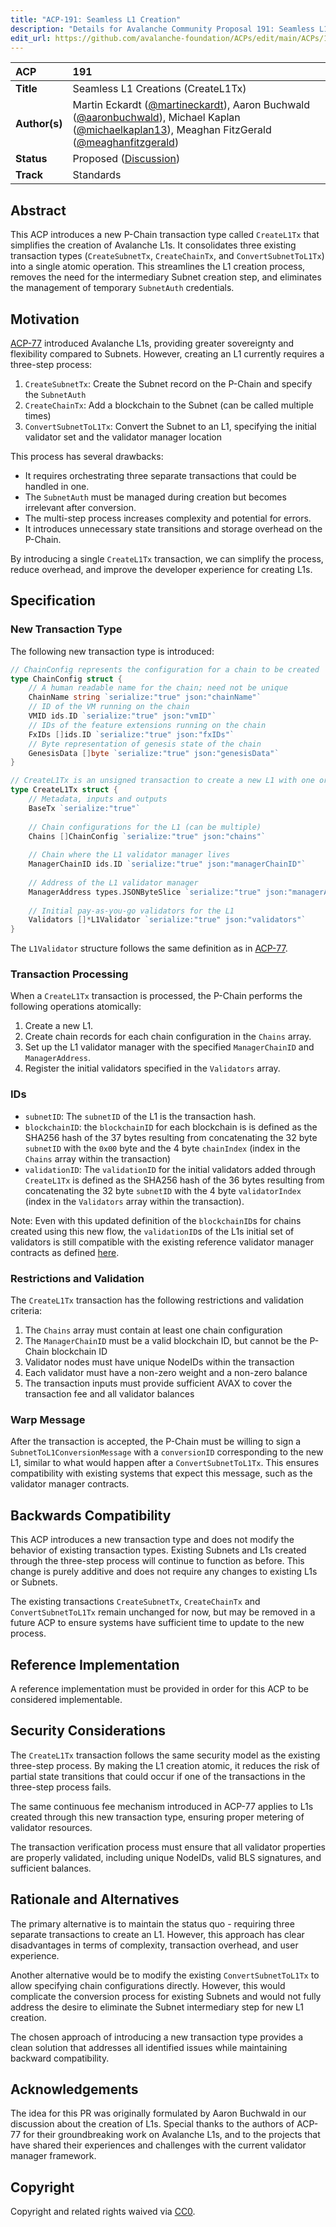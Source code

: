 ```yaml
---
title: "ACP-191: Seamless L1 Creation"
description: "Details for Avalanche Community Proposal 191: Seamless L1 Creation"
edit_url: https://github.com/avalanche-foundation/ACPs/edit/main/ACPs/191-seamless-l1-creation/README.md
---
```


| ACP | 191 |
| :- | :- |
| **Title** | Seamless L1 Creations (CreateL1Tx) |
| **Author(s)** | Martin Eckardt ([@martineckardt](https://github.com/martineckardt)), Aaron Buchwald ([@aaronbuchwald](https://github.com/aaronbuchwald)), Michael Kaplan ([@michaelkaplan13](https://github.com/michaelkaplan13)), Meaghan FitzGerald ([@meaghanfitzgerald](https://github.com/meaghanfitzgerald)) |
| **Status** | Proposed ([Discussion](https://github.com/avalanche-foundation/ACPs/discussions/197))|
| **Track** | Standards |

## Abstract

This ACP introduces a new P-Chain transaction type called `CreateL1Tx` that simplifies the creation of Avalanche L1s. It consolidates three existing transaction types (`CreateSubnetTx`, `CreateChainTx`, and `ConvertSubnetToL1Tx`) into a single atomic operation. This streamlines the L1 creation process, removes the need for the intermediary Subnet creation step, and eliminates the management of temporary `SubnetAuth` credentials.

## Motivation

[ACP-77](https://github.com/avalanche-foundation/ACPs/blob/main/ACPs/77-reinventing-subnets/README.md) introduced Avalanche L1s, providing greater sovereignty and flexibility compared to Subnets. However, creating an L1 currently requires a three-step process:

1. `CreateSubnetTx`: Create the Subnet record on the P-Chain and specify the `SubnetAuth`
2. `CreateChainTx`: Add a blockchain to the Subnet (can be called multiple times)  
3. `ConvertSubnetToL1Tx`: Convert the Subnet to an L1, specifying the initial validator set and the validator manager location

This process has several drawbacks:

* It requires orchestrating three separate transactions that could be handled in one.
* The `SubnetAuth` must be managed during creation but becomes irrelevant after conversion.
* The multi-step process increases complexity and potential for errors.
* It introduces unnecessary state transitions and storage overhead on the P-Chain.

By introducing a single `CreateL1Tx` transaction, we can simplify the process, reduce overhead, and improve the developer experience for creating L1s.

## Specification

### New Transaction Type

The following new transaction type is introduced:

```go
// ChainConfig represents the configuration for a chain to be created
type ChainConfig struct {
    // A human readable name for the chain; need not be unique
    ChainName string `serialize:"true" json:"chainName"`
    // ID of the VM running on the chain
    VMID ids.ID `serialize:"true" json:"vmID"`
    // IDs of the feature extensions running on the chain
    FxIDs []ids.ID `serialize:"true" json:"fxIDs"`
    // Byte representation of genesis state of the chain
    GenesisData []byte `serialize:"true" json:"genesisData"`
}

// CreateL1Tx is an unsigned transaction to create a new L1 with one or more chains
type CreateL1Tx struct {
    // Metadata, inputs and outputs
    BaseTx `serialize:"true"`
    
    // Chain configurations for the L1 (can be multiple)
    Chains []ChainConfig `serialize:"true" json:"chains"`
    
    // Chain where the L1 validator manager lives
    ManagerChainID ids.ID `serialize:"true" json:"managerChainID"`
    
    // Address of the L1 validator manager
    ManagerAddress types.JSONByteSlice `serialize:"true" json:"managerAddress"`
    
    // Initial pay-as-you-go validators for the L1
    Validators []*L1Validator `serialize:"true" json:"validators"`
}
```

The `L1Validator` structure follows the same definition as in [ACP-77](https://github.com/avalanche-foundation/ACPs/blob/main/ACPs/77-reinventing-subnets/README.md#convertsubnettol1tx).

### Transaction Processing

When a `CreateL1Tx` transaction is processed, the P-Chain performs the following operations atomically:

1. Create a new L1.
2. Create chain records for each chain configuration in the `Chains` array.  
3. Set up the L1 validator manager with the specified `ManagerChainID` and `ManagerAddress`.  
4. Register the initial validators specified in the `Validators` array.

### IDs

* `subnetID`: The `subnetID` of the L1 is the transaction hash.
* `blockchainID`: the `blockchainID` for each blockchain is is defined as the SHA256 hash of the 37 bytes resulting from concatenating the 32 byte `subnetID` with the `0x00` byte and the 4 byte `chainIndex` (index in the `Chains` array within the transaction)
* `validationID`: The `validationID` for the initial validators added through `CreateL1Tx` is defined as the SHA256 hash of the 36 bytes resulting from concatenating the 32 byte `subnetID` with the 4 byte `validatorIndex` (index in the `Validators` array within the transaction).

Note: Even with this updated definition of the `blockchainID`s for chains created using this new flow, the `validationID`s of the L1s initial set of validators is still compatible with the existing reference validator manager contracts as defined [here](https://github.com/ava-labs/icm-contracts/blob/4a897ba913958def3f09504338a1b9cd48fe5b2d/contracts/validator-manager/ValidatorManager.sol#L247).

### Restrictions and Validation

The `CreateL1Tx` transaction has the following restrictions and validation criteria:

1. The `Chains` array must contain at least one chain configuration  
2. The `ManagerChainID` must be a valid blockchain ID, but cannot be the P-Chain blockchain ID 
3. Validator nodes must have unique NodeIDs within the transaction  
4. Each validator must have a non-zero weight and a non-zero balance  
5. The transaction inputs must provide sufficient AVAX to cover the transaction fee and all validator balances

### Warp Message

After the transaction is accepted, the P-Chain must be willing to sign a `SubnetToL1ConversionMessage` with a `conversionID` corresponding to the new L1, similar to what would happen after a `ConvertSubnetToL1Tx`. This ensures compatibility with existing systems that expect this message, such as the validator manager contracts.

## Backwards Compatibility

This ACP introduces a new transaction type and does not modify the behavior of existing transaction types. Existing Subnets and L1s created through the three-step process will continue to function as before. This change is purely additive and does not require any changes to existing L1s or Subnets.

The existing transactions `CreateSubnetTx`, `CreateChainTx` and `ConvertSubnetToL1Tx` remain unchanged for now, but may be removed in a future ACP to ensure systems have sufficient time to update to the new process.

## Reference Implementation

A reference implementation must be provided in order for this ACP to be considered implementable.

## Security Considerations

The `CreateL1Tx` transaction follows the same security model as the existing three-step process. By making the L1 creation atomic, it reduces the risk of partial state transitions that could occur if one of the transactions in the three-step process fails.

The same continuous fee mechanism introduced in ACP-77 applies to L1s created through this new transaction type, ensuring proper metering of validator resources.

The transaction verification process must ensure that all validator properties are properly validated, including unique NodeIDs, valid BLS signatures, and sufficient balances.

## Rationale and Alternatives

The primary alternative is to maintain the status quo \- requiring three separate transactions to create an L1. However, this approach has clear disadvantages in terms of complexity, transaction overhead, and user experience.

Another alternative would be to modify the existing `ConvertSubnetToL1Tx` to allow specifying chain configurations directly. However, this would complicate the conversion process for existing Subnets and would not fully address the desire to eliminate the Subnet intermediary step for new L1 creation.

The chosen approach of introducing a new transaction type provides a clean solution that addresses all identified issues while maintaining backward compatibility.

## Acknowledgements

The idea for this PR was originally formulated by Aaron Buchwald in our discussion about the creation of L1s. Special thanks to the authors of ACP-77 for their groundbreaking work on Avalanche L1s, and to the projects that have shared their experiences and challenges with the current validator manager framework.

## Copyright

Copyright and related rights waived via [CC0](https://creativecommons.org/publicdomain/zero/1.0/).